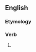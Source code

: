 ==English==

===Etymology===
{{suffix|suffer|est|lang=en}}

===Verb===
{{head|en|verb form}}

# {{en-archaic second-person singular of|suffer|lang=en}}